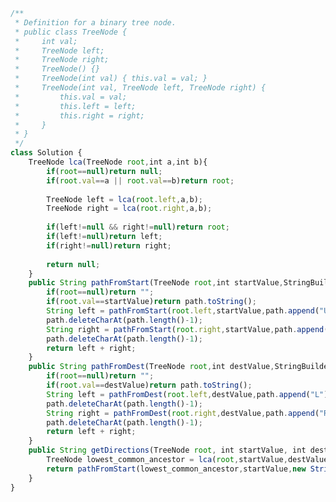 ```js
/**
 * Definition for a binary tree node.
 * public class TreeNode {
 *     int val;
 *     TreeNode left;
 *     TreeNode right;
 *     TreeNode() {}
 *     TreeNode(int val) { this.val = val; }
 *     TreeNode(int val, TreeNode left, TreeNode right) {
 *         this.val = val;
 *         this.left = left;
 *         this.right = right;
 *     }
 * }
 */
class Solution {
    TreeNode lca(TreeNode root,int a,int b){
        if(root==null)return null;
        if(root.val==a || root.val==b)return root;
        
        TreeNode left = lca(root.left,a,b);
        TreeNode right = lca(root.right,a,b);
        
        if(left!=null && right!=null)return root;
        if(left!=null)return left;
        if(right!=null)return right;
        
        return null;   
    }
    public String pathFromStart(TreeNode root,int startValue,StringBuilder path){
        if(root==null)return "";
        if(root.val==startValue)return path.toString();
        String left = pathFromStart(root.left,startValue,path.append("U")).toString();
        path.deleteCharAt(path.length()-1);
        String right = pathFromStart(root.right,startValue,path.append("U")).toString();
        path.deleteCharAt(path.length()-1);
        return left + right;
    }  
    public String pathFromDest(TreeNode root,int destValue,StringBuilder path){
        if(root==null)return "";
        if(root.val==destValue)return path.toString();
        String left = pathFromDest(root.left,destValue,path.append("L")).toString();
        path.deleteCharAt(path.length()-1);
        String right = pathFromDest(root.right,destValue,path.append("R")).toString();
        path.deleteCharAt(path.length()-1);
        return left + right;
    }  
    public String getDirections(TreeNode root, int startValue, int destValue) {
        TreeNode lowest_common_ancestor = lca(root,startValue,destValue);   
        return pathFromStart(lowest_common_ancestor,startValue,new StringBuilder("")) + pathFromDest(lowest_common_ancestor,destValue,new StringBuilder(""));
    }
}

```
